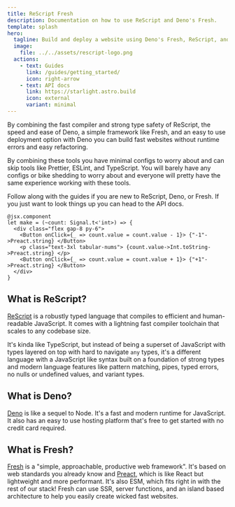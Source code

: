 ```yaml
---
title: ReScript Fresh
description: Documentation on how to use ReScript and Deno's Fresh.
template: splash
hero:
  tagline: Build and deploy a website using Deno's Fresh, ReScript, and Deno deploy. You don't need to understand any of these tools in order to get started!
  image:
    file: ../../assets/rescript-logo.png
  actions:
    - text: Guides
      link: /guides/getting_started/
      icon: right-arrow
    - text: API docs
      link: https://starlight.astro.build
      icon: external
      variant: minimal
---
```


By combining the fast compiler and strong type safety of ReScript, the speed and ease of Deno, a simple framework like Fresh, and an easy to use deployment option with Deno you can build fast websites without runtime errors and easy refactoring.

By combining these tools you have minimal configs to worry about and can skip tools like Prettier, ESLint, and TypeScript. You will barely have any configs or bike shedding to worry about and everyone will pretty have the same experience working with these tools.

Follow along with the guides if you are new to ReScript, Deno, or Fresh. If you just want to look things up you can head to the API docs.

```tsx
@jsx.component
let make = (~count: Signal.t<'int>) => {
  <div class="flex gap-8 py-6">
    <Button onClick={_ => count.value = count.value - 1}> {"-1"->Preact.string} </Button>
    <p class="text-3xl tabular-nums"> {count.value->Int.toString->Preact.string} </p>
    <Button onClick={_ => count.value = count.value + 1}> {"+1"->Preact.string} </Button>
  </div>
}
```

## What is ReScript?
[ReScript](https://rescript-lang.org/) is a robustly typed language that compiles to efficient and human-readable JavaScript. 
It comes with a lightning fast compiler toolchain that scales to any codebase size.

It's kinda like TypeScript, but instead of being a superset of JavaScript with types layered on top with hard to navigate `any` types,
it's a different language with a JavaScript like syntax built on a foundation of strong types and modern language features like pattern matching,
pipes, typed errors, no nulls or undefined values, and variant types.

## What is Deno?
[Deno](https://deno.com/) is like a sequel to Node. It's a fast and modern runtime for JavaScript. It also has an easy to use hosting platform that's free to get started with no credit card required.

## What is Fresh?
[Fresh](https://fresh.deno.dev/) is a "simple, approachable, productive web framework". It's based on web standards you already know and [Preact](https://preactjs.com/),
which is like React but lightweight and more performant. It's also ESM, which fits right in with the rest of our stack! Fresh can use SSR, server functions, and an island based architecture to help you easily create wicked fast websites.
